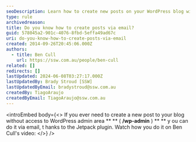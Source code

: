```yaml
---
seoDescription: Learn how to create new posts on your WordPress blog without access to the admin area using the Jetpack plugin and Ben Cull's video.
type: rule
archivedreason:
title: Do you know how to create posts via email?
guid: 578045a2-901c-4076-8fbd-5effa49ad67c
uri: do-you-know-how-to-create-posts-via-email
created: 2014-09-26T20:45:06.000Z
authors:
  - title: Ben Cull
    url: https://ssw.com.au/people/ben-cull
related: []
redirects: []
lastUpdated: 2024-06-08T03:27:17.000Z
lastUpdatedBy: Brady Stroud [SSW]
lastUpdatedByEmail: bradystroud@ssw.com.au
createdBy: TiagoAraujo
createdByEmail: TiagoAraujo@ssw.com.au
---
```


<introEmbed
  body={<>
If you ever need to create a new post to your blog without access to WordPress admin area \*\* ** ( **/wp-admin** ) ** \*\* y ou can do it via email, t hanks to the Jetpack plugin. Watch how you do it on Ben Cull's video:
  </>}
/>
<youtubeEmbed url="https://www.youtube.com/embed/n9PlO826StQ" description="" />
